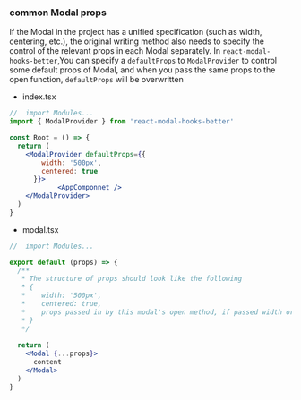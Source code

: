 ### common Modal props


If the Modal in the project has a unified specification (such as width, centering, etc.), the original writing method also needs to specify the control of the relevant props in each Modal separately. In `react-modal-hooks-better`,You can specify a `defaultProps` to `ModalProvider` to control some default props of Modal, and when you pass the same props to the open function, `defaultProps` will be overwritten

- index.tsx
```jsx
//	import Modules...
import { ModalProvider } from 'react-modal-hooks-better'

const Root = () => {
  return (
  	<ModalProvider defaultProps={{
        width: '500px',
        centered: true
      }}>
			<AppComponnet />
    </ModalProvider>
  )
}
```

- modal.tsx
```jsx
//	import Modules...

export default (props) => {
  /**
   * The structure of props should look like the following
   * {
   *    width: '500px',
   *    centered: true,
   *    props passed in by this modal's open method, if passed width or cented, defaultProps will be overwritten
   * }
   */
  
  return (
  	<Modal {...props}>
      content
    </Modal>
  )
}
```